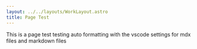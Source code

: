 ```yaml
---
layout: ../../layouts/WorkLayout.astro
title: Page Test
---
```


This is a page test testing auto formatting with the vscode settings for mdx files and markdown files

